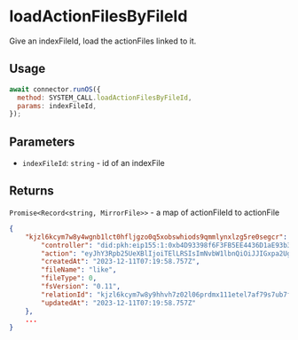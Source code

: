 
# loadActionFilesByFileId

Give an indexFileId, load the actionFiles linked to it.

## Usage

```javascript
await connector.runOS({
  method: SYSTEM_CALL.loadActionFilesByFileId,
  params: indexFileId,
});
```

## Parameters

- `indexFileId`: `string` - id of an indexFile

## Returns

`Promise<Record<string, MirrorFile>>` - a map of actionFileId to actionFile

```json
{
    "kjzl6kcym7w8y4wgnb1lct0hfljgzo0q5xobswhiods9qmmlynxlzg5re0segcr": {
        "controller": "did:pkh:eip155:1:0xb4D93398f6F3FB5EE4436D1aE93b32d65693a799",
        "action": "eyJhY3Rpb25UeXBlIjoiTElLRSIsImNvbW1lbnQiOiJJIGxpa2UgaXQhIiwiaXNSZWxhdGlvbklkRW5jcnlwdGVkIjpmYWxzZSwiaXNDb21tZW50RW5jcnlwdGVkIjpmYWxzZX0",
        "createdAt": "2023-12-11T07:19:58.757Z",
        "fileName": "like",
        "fileType": 0,
        "fsVersion": "0.11",
        "relationId": "kjzl6kcym7w8y9hhvh7z02l06prdmx111etel7af79s7ub7fhblv78ucymh0mca",
        "updatedAt": "2023-12-11T07:19:58.757Z"
    },
    ...
}
```
